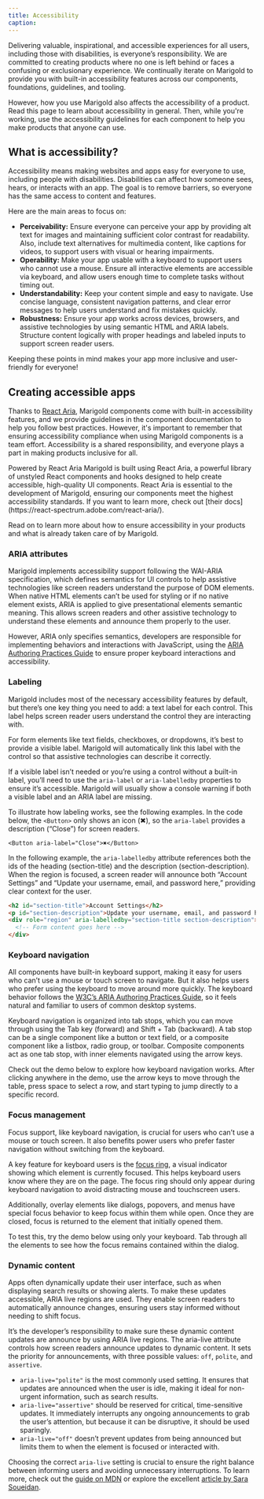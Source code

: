 ```yaml
---
title: Accessibility
caption:
---
```


Delivering valuable, inspirational, and accessible experiences for all users, including those with disabilities, is everyone’s responsibility. We are committed to creating products where no one is left behind or faces a confusing or exclusionary experience. We continually iterate on Marigold to provide you with built-in accessibility features across our components, foundations, guidelines, and tooling.

However, how you use Marigold also affects the accessibility of a product. Read this page to learn about accessibility in general. Then, while you're working, use the accessibility guidelines for each component to help you make products that anyone can use.

## What is accessibility?

Accessibility means making websites and apps easy for everyone to use, including people with disabilities. Disabilities can affect how someone sees, hears, or interacts with an app. The goal is to remove barriers, so everyone has the same access to content and features.

Here are the main areas to focus on:

- **Perceivability:** Ensure everyone can perceive your app by providing alt text for images and maintaining sufficient color contrast for readability. Also, include text alternatives for multimedia content, like captions for videos, to support users with visual or hearing impairments.
- **Operability:** Make your app usable with a keyboard to support users who cannot use a mouse. Ensure all interactive elements are accessible via keyboard, and allow users enough time to complete tasks without timing out.
- **Understandability:** Keep your content simple and easy to navigate. Use concise language, consistent navigation patterns, and clear error messages to help users understand and fix mistakes quickly.
- **Robustness:** Ensure your app works across devices, browsers, and assistive technologies by using semantic HTML and ARIA labels. Structure content logically with proper headings and labeled inputs to support screen reader users.

Keeping these points in mind makes your app more inclusive and user-friendly for everyone!

## Creating accessible apps

Thanks to [React Aria](https://react-spectrum.adobe.com/react-aria/), Marigold components come with built-in accessibility features, and we provide guidelines in the component documentation to help you follow best practices. However, it's important to remember that ensuring accessibility compliance when using Marigold components is a team effort. Accessibility is a shared responsibility, and everyone plays a part in making products inclusive for all.

<SectionMessage>
  <SectionMessage.Title>Powered by React Aria</SectionMessage.Title>
  <SectionMessage.Content>
    Marigold is built using React Aria, a powerful library of unstyled React
    components and hooks designed to help create accessible, high-quality UI
    components. React Aria is essential to the development of Marigold, ensuring
    our components meet the highest accessibility standards. If you want to
    learn more, check out [their
    docs](https://react-spectrum.adobe.com/react-aria/).
  </SectionMessage.Content>
</SectionMessage>

Read on to learn more about how to ensure accessibility in your products and what is already taken care of by Marigold.

### ARIA attributes

Marigold implements accessibility support following the WAI-ARIA specification, which defines semantics for UI controls to help assistive technologies like screen readers understand the purpose of DOM elements. When native HTML elements can’t be used for styling or if no native element exists, ARIA is applied to give presentational elements semantic meaning. This allows screen readers and other assistive technology to understand these elements and announce them properly to the user.

However, ARIA only specifies semantics, developers are responsible for implementing behaviors and interactions with JavaScript, using the [ARIA Authoring Practices Guide](https://www.w3.org/WAI/ARIA/apg/) to ensure proper keyboard interactions and accessibility.

### Labeling

Marigold includes most of the necessary accessibility features by default, but there’s one key thing you need to add: a text label for each control. This label helps screen reader users understand the control they are interacting with.

For form elements like text fields, checkboxes, or dropdowns, it’s best to provide a visible label. Marigold will automatically link this label with the control so that assistive technologies can describe it correctly.

If a visible label isn’t needed or you’re using a control without a built-in label, you’ll need to use the `aria-label` or `aria-labelledby` properties to ensure it’s accessible. Marigold will usually show a console warning if both a visible label and an ARIA label are missing.

To illustrate how labeling works, see the following examples. In the code below, the `<Button>` only shows an icon (✖), so the `aria-label` provides a description (“Close”) for screen readers.

```tsx
<Button aria-label="Close">✖</Button>
```

In the following example, the `aria-labelledby` attribute references both the ids of the heading (section-title) and the description (section-description). When the region is focused, a screen reader will announce both “Account Settings” and “Update your username, email, and password here,” providing clear context for the user.

```html
<h2 id="section-title">Account Settings</h2>
<p id="section-description">Update your username, email, and password here.</p>
<div role="region" aria-labelledby="section-title section-description">
  <!-- Form content goes here -->
</div>
```

### Keyboard navigation

All components have built-in keyboard support, making it easy for users who can’t use a mouse or touch screen to navigate. But it also helps users who prefer using the keyboard to move around more quickly. The keyboard behavior follows the [W3C’s ARIA Authoring Practices Guide](https://www.w3.org/WAI/ARIA/apg/), so it feels natural and familiar to users of common desktop systems.

Keyboard navigation is organized into tab stops, which you can move through using the Tab key (forward) and Shift + Tab (backward). A tab stop can be a single component like a button or text field, or a composite component like a listbox, radio group, or toolbar. Composite components act as one tab stop, with inner elements navigated using the arrow keys.

Check out the demo below to explore how keyboard navigation works. After clicking anywhere in the demo, use the arrow keys to move through the table, press space to select a row, and start typing to jump directly to a specific record.

<ComponentDemo file="./accessibility-keyboard.demo.tsx" disableLabelWidth />

### Focus management

Focus support, like keyboard navigation, is crucial for users who can’t use a mouse or touch screen. It also benefits power users who prefer faster navigation without switching from the keyboard.

A key feature for keyboard users is the [focus ring](https://www.w3.org/WAI/WCAG22/Understanding/focus-appearance.html), a visual indicator showing which element is currently focused. This helps keyboard users know where they are on the page. The focus ring should only appear during keyboard navigation to avoid distracting mouse and touchscreen users.

Additionally, overlay elements like dialogs, popovers, and menus have special focus behavior to keep focus within them while open. Once they are closed, focus is returned to the element that initially opened them.

To test this, try the demo below using only your keyboard. Tab through all the elements to see how the focus remains contained within the dialog.

<ComponentDemo file="./accessibility-focus.demo.tsx" disableLabelWidth />

### Dynamic content

Apps often dynamically update their user interface, such as when displaying search results or showing alerts. To make these updates accessible, ARIA live regions are used. They enable screen readers to automatically announce changes, ensuring users stay informed without needing to shift focus.

It’s the developer’s responsibility to make sure these dynamic content updates are announce by using ARIA live regions. The aria-live attribute controls how screen readers announce updates to dynamic content. It sets the priority for announcements, with three possible values: `off`, `polite`, and `assertive`.

- `aria-live="polite"` is the most commonly used setting. It ensures that updates are announced when the user is idle, making it ideal for non-urgent information, such as search results.
- `aria-live="assertive"` should be reserved for critical, time-sensitive updates. It immediately interrupts any ongoing announcements to grab the user’s attention, but because it can be disruptive, it should be used sparingly.
- `aria-live="off"` doesn’t prevent updates from being announced but limits them to when the element is focused or interacted with.

Choosing the correct `aria-live` setting is crucial to ensure the right balance between informing users and avoiding unnecessary interruptions. To learn more, check out the [guide on MDN](https://developer.mozilla.org/en-US/docs/Web/Accessibility/ARIA/ARIA_Live_Regions) or explore the excellent [article by Sara Soueidan](https://www.sarasoueidan.com/blog/accessible-notifications-with-aria-live-regions-part-1/).

<ComponentDemo file="./accessibility-aria-live.demo.tsx" />
